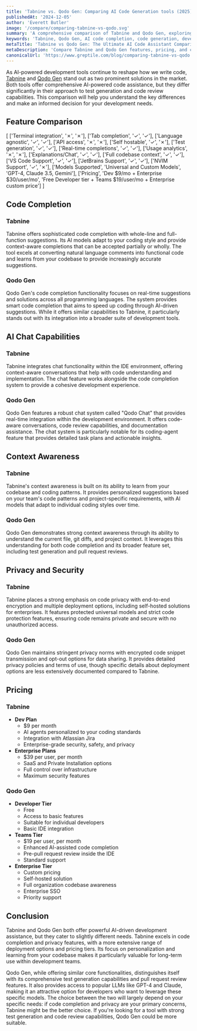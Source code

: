 ```yaml
---
title: 'Tabnine vs. Qodo Gen: Comparing AI Code Generation tools (2025)'
publishedAt: '2024-12-05'
author: 'Everett Butler'
image: '/compare/comparing-tabnine-vs-qodo.svg'
summary: 'A comprehensive comparison of Tabnine and Qodo Gen, exploring their features, pricing, and capabilities to help developers choose the right AI coding assistant.'
keywords: 'Tabnine, Qodo Gen, AI code completion, code generation, developer tools, IDE integration, code assistant, AI coding'
metaTitle: 'Tabnine vs Qodo Gen: The Ultimate AI Code Assistant Comparison (2025)'
metaDescription: 'Compare Tabnine and Qodo Gen features, pricing, and capabilities to choose the best AI-powered code completion tool for your development needs in 2025.'
canonicalUrl: 'https://www.greptile.com/blog/comparing-tabnine-vs-qodo'
---
```


As AI-powered development tools continue to reshape how we write code, [Tabnine](https://www.tabnine.com/) and [Qodo Gen](https://www.qodo.ai/) stand out as two prominent solutions in the market. Both tools offer comprehensive AI-powered code assistance, but they differ significantly in their approach to test generation and code review capabilities. This comparison will help you understand the key differences and make an informed decision for your development needs.

## Feature Comparison

[
    ['Terminal integration', '✗', '✗'],
    ['Tab completion', '✓', '✓'],
    ['Language agnostic', '✓', '✓'],
    ['API access', '✗', '✗'],
    ['Self hostable', '✓', '✗'],
    ['Test generation', '✓', '✓'],
    ['Real-time completions', '✓', '✓'],
    ['Usage analytics', '✗', '✗'],
    ['Explanations/Chat', '✓', '✓'],
    ['Full codebase context', '✓', '✓'],
    ['VS Code Support', '✓', '✓'],
    ['JetBrains Support', '✓', '✓'],
    ['NVIM Support', '✓', '✗'],
    ['Models Supported', 'Universal and Custom Models', 'GPT-4, Claude 3.5, Gemini'],
    ['Pricing', 'Dev $9/mo + Enterprise $30/user/mo', 'Free Developer tier + Teams $19/user/mo + Enterprise custom price']
]

## Code Completion

### Tabnine
Tabnine offers sophisticated code completion with whole-line and full-function suggestions. Its AI models adapt to your coding style and provide context-aware completions that can be accepted partially or wholly. The tool excels at converting natural language comments into functional code and learns from your codebase to provide increasingly accurate suggestions.

### Qodo Gen
Qodo Gen's code completion functionality focuses on real-time suggestions and solutions across all programming languages. The system provides smart code completion that aims to speed up coding through AI-driven suggestions. While it offers similar capabilities to Tabnine, it particularly stands out with its integration into a broader suite of development tools.

## AI Chat Capabilities

### Tabnine
Tabnine integrates chat functionality within the IDE environment, offering context-aware conversations that help with code understanding and implementation. The chat feature works alongside the code completion system to provide a cohesive development experience.

### Qodo Gen
Qodo Gen features a robust chat system called "Qodo Chat" that provides real-time integration within the development environment. It offers code-aware conversations, code review capabilities, and documentation assistance. The chat system is particularly notable for its coding-agent feature that provides detailed task plans and actionable insights.

## Context Awareness

### Tabnine
Tabnine's context awareness is built on its ability to learn from your codebase and coding patterns. It provides personalized suggestions based on your team's code patterns and project-specific requirements, with AI models that adapt to individual coding styles over time.

### Qodo Gen
Qodo Gen demonstrates strong context awareness through its ability to understand the current file, git diffs, and project context. It leverages this understanding for both code completion and its broader feature set, including test generation and pull request reviews.

## Privacy and Security

### Tabnine
Tabnine places a strong emphasis on code privacy with end-to-end encryption and multiple deployment options, including self-hosted solutions for enterprises. It features protected universal models and strict code protection features, ensuring code remains private and secure with no unauthorized access.

### Qodo Gen
Qodo Gen maintains stringent privacy norms with encrypted code snippet transmission and opt-out options for data sharing. It provides detailed privacy policies and terms of use, though specific details about deployment options are less extensively documented compared to Tabnine.

## Pricing

### Tabnine
- **Dev Plan**
  - $9 per month
  - AI agents personalized to your coding standards
  - Integration with Atlassian Jira
  - Enterprise-grade security, safety, and privacy
- **Enterprise Plans**
  - $39 per user, per month
  - SaaS and Private Installation options
  - Full control over infrastructure
  - Maximum security features

### Qodo Gen
- **Developer Tier**
  - Free
  - Access to basic features
  - Suitable for individual developers
  - Basic IDE integration
- **Teams Tier**
  - $19 per user, per month
  - Enhanced AI-assisted code completion
  - Pre-pull request review inside the IDE
  - Standard support
- **Enterprise Tier**
  - Custom pricing
  - Self-hosted solution
  - Full organization codebase awareness
  - Enterprise SSO
  - Priority support

## Conclusion

Tabnine and Qodo Gen both offer powerful AI-driven development assistance, but they cater to slightly different needs. Tabnine excels in code completion and privacy features, with a more extensive range of deployment options and pricing tiers. Its focus on personalization and learning from your codebase makes it particularly valuable for long-term use within development teams.

Qodo Gen, while offering similar core functionalities, distinguishes itself with its comprehensive test generation capabilities and pull request review features. It also provides access to popular LLMs like GPT-4 and Claude, making it an attractive option for developers who want to leverage these specific models. The choice between the two will largely depend on your specific needs: if code completion and privacy are your primary concerns, Tabnine might be the better choice. If you're looking for a tool with strong test generation and code review capabilities, Qodo Gen could be more suitable.
